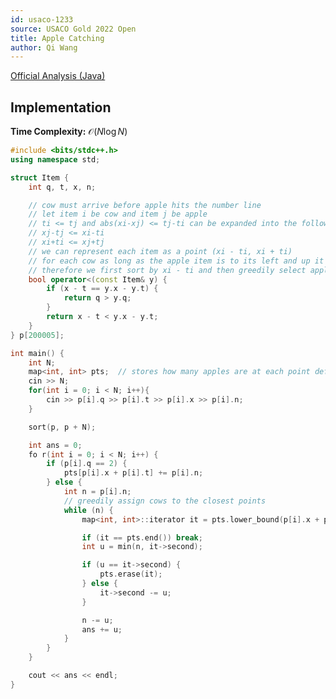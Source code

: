 ```yaml
---
id: usaco-1233
source: USACO Gold 2022 Open
title: Apple Catching
author: Qi Wang
---
```


[Official Analysis (Java)](http://www.usaco.org/current/data/sol_prob1_gold_open22.html)

## Implementation

**Time Complexity:** $\mathcal{O}(N \log N)$

<LanguageSection>
<CPPSection>

```cpp
#include <bits/stdc++.h>
using namespace std;

struct Item {
	int q, t, x, n;

	// cow must arrive before apple hits the number line
	// let item i be cow and item j be apple
	// ti <= tj and abs(xi-xj) <= tj-ti can be expanded into the following:
	// xj-tj <= xi-ti 
	// xi+ti <= xj+tj
	// we can represent each item as a point (xi - ti, xi + ti)
	// for each cow as long as the apple item is to its left and up it is a valid point
	// therefore we first sort by xi - ti and then greedily select apples based on xi + ti
	bool operator<(const Item& y) {
		if (x - t == y.x - y.t) {
			return q > y.q;
		}
		return x - t < y.x - y.t;
	}
} p[200005];

int main() {
	int N;
	map<int, int> pts;  // stores how many apples are at each point defined above
	cin >> N;
	for(int i = 0; i < N; i++){
		cin >> p[i].q >> p[i].t >> p[i].x >> p[i].n;
	}

	sort(p, p + N);

	int ans = 0;
	fo r(int i = 0; i < N; i++) {
		if (p[i].q == 2) {
			pts[p[i].x + p[i].t] += p[i].n;
		} else {
			int n = p[i].n;
			// greedily assign cows to the closest points
			while (n) {
				map<int, int>::iterator it = pts.lower_bound(p[i].x + p[i].t);

				if (it == pts.end()) break;
				int u = min(n, it->second);

				if (u == it->second) {
					pts.erase(it);
				} else {
					it->second -= u;
				}

				n -= u;
				ans += u;
			}
		}
	}

	cout << ans << endl;
}
```

</CPPSection>
</LanguageSection>
